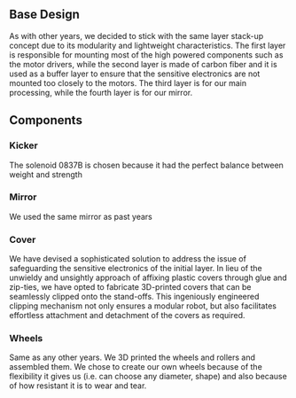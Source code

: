## Base Design

As with other years, we decided to stick with the same layer stack-up concept due to its modularity and lightweight characteristics. The first layer is responsible for mounting most of the high powered components such as the motor drivers, while the second layer is made of carbon fiber and it is used as a buffer layer to ensure that the sensitive electronics are not mounted too closely to the motors. The third layer is for our main processing, while the fourth layer is for our mirror.

## Components

### Kicker

The solenoid 0837B is chosen because it had the perfect balance between weight and strength

### Mirror

We used the same mirror as past years

### Cover

We have devised a sophisticated solution to address the issue of safeguarding the sensitive electronics of the initial layer. In lieu of the unwieldy and unsightly approach of affixing plastic covers through glue and zip-ties, we have opted to fabricate 3D-printed covers that can be seamlessly clipped onto the stand-offs. This ingeniously engineered clipping mechanism not only ensures a modular robot, but also facilitates effortless attachment and detachment of the covers as required.

### Wheels

Same as any other years. We 3D printed the wheels and rollers and assembled them. We chose to create our own wheels because of the flexibility it gives us (i.e. can choose any diameter, shape) and also because of how resistant it is to wear and tear.
